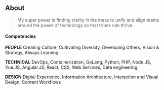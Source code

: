## About

> My super power is finding clarity in the mess to unify and align teams around the power of technology so that tribes can thrive.


#### Competencies 

**PEOPLE** Creating Culture, Cultivating Diversity, Developing Others, Vision & Strategy, Always Learning


**TECHNICAL** DevOps, Containerization, GoLang, Python, PHP, Node.JS, Vue.JS, Angular.JS, React, CSS, Web Services, Data engineering


**DESIGN** Digital Experience, Information Architecture, Interaction and Visual Design, Content Workflows 